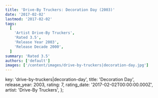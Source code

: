 ```yaml
---
title: 'Drive-By Truckers: Decoration Day (2003)'
date: '2017-02-02'
lastmod: '2017-02-02'
tags:
  [
    'Artist Drive-By Truckers',
    'Rated 3.5',
    'Release Year 2003',
    'Release Decade 2000',
  ]
summary: 'Rated 3.5'
authors: ['default']
images: ['/content/images/drive-by-truckers|decoration-day.jpg']
---
```


  key: 'drive-by-truckers|decoration-day',
  title: 'Decoration Day',
  release_year: 2003,
  rating: 7,
  rating_date: '2017-02-02T00:00:00.000Z',
  artist: 'Drive-By Truckers',
};

<MusicRating data={data} />
